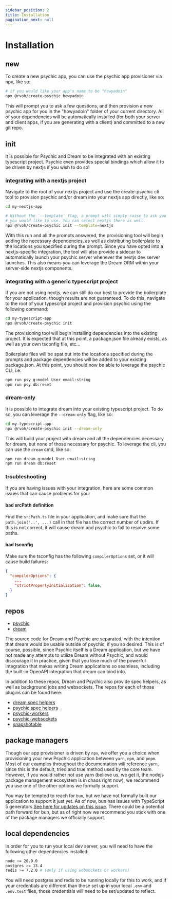 ```yaml
---
sidebar_position: 2
title: Installation
pagination_next: null
---
```


# Installation

## new

To create a new psychic app, you can use the psychic app provisioner via npx, like so:

```sh
# if you would like your app's name to be "howyadoin"
npx @rvoh/create-psychic howyadoin
```

This will prompt you to ask a few questions, and then provision a new psychic app for you in the "howyadoin" folder of your current directory. All of your dependencies will be automatically installed (for both your server and client apps, if you are generating with a client) and committed to a new git repo.

## init

It is possible for Psychic and Dream to be integrated with an existing typescript project. Psychic even provides special bindings which allow it to be driven by nextjs if you wish to do so!


### integrating with a nextjs project

Navigate to the root of your nextjs project and use the create-psychic cli tool to provision psychic and/or dream into your nextjs app directly, like so:

```sh
cd my-nextjs-app

# Without the `--template` flag, a prompt will simply raise to ask you what template
# you would like to use. You can select nextjs there as well.
npx @rvoh/create-psychic init --template=nextjs
```

With this run and all the prompts answered, the provisioning tool will begin adding the necessary dependencies, as well as distributing boilerplate to the locations you specified during the prompt. Since you have opted into a nextjs-specific integration, the tool will also provide a sidecar to automatically launch your psychic server whenever the nextjs dev server launches. This also means you can leverage the Dream ORM within your server-side nextjs components.

### integrating with a generic typescript project

If you are not using nextjs, we can still do our best to provide the boilerplate for your application, though results are not guaranteed. To do this, navigate to the root of your typescript project and provision psychic using the following command:

```sh
cd my-typescript-app
npx @rvoh/create-psychic init
```

The provisioning tool will begin installing dependencies into the existing project. It is expected that at this point, a package.json file already exists, as well as your own tsconfig file, etc...

Boilerplate files will be spat out into the locations specified during the prompts and package dependencies will be added to your existing package.json. At this point, you should now be able to leverage the psychic CLI, i.e.

```sh
npm run psy g:model User email:string
npm run psy db:reset
```

### dream-only

It is possible to integrate dream into your existing typescript project. To do so, you can leverage the `--dream-only` flag, like so:

```sh
cd my-typescript-app
npx @rvoh/create-psychic init --dream-only
```

This will build your project with dream and all the dependencies necessary for dream, but none of those necessary for psychic. To leverage the cli, you can use the `dream` cmd, like so:

```sh
npm run dream g:model User email:string
npm run dream db:reset
```

### troubleshooting

If you are having issues with your integration, here are some common issues that can cause problems for you:

#### bad srcPath definition

Find the `srcPath.ts` file in your application, and make sure that the `path.join('..', ...)` call in that file has the correct number of updirs. If this is not correct, it will cause dream and psychic to fail to resolve some paths.

#### bad tsconfig

Make sure the tsconfig has the following `compilerOptions` set, or it will cause build failures:

```json
{
  "compilerOptions": {
    ...
    "strictPropertyInitialization": false,
  }
}
```

## repos

- [psychic](https://github.com/rvohealth/psychic)
- [dream](https://github.com/rvohealth/dream)

The source code for Dream and Psychic are separated, with the intention that dream would be usable outside of psychic, if you so desired. This is of course, possible, since Psychic itself is a Dream application, but we have not made any attempts to utilize Dream without Psychic, and would discourage it in practice, given that you lose much of the powerful integration that makes writing Dream applications so seamless, including the built-in OpenAPI integration that dream can bind into.

In addition to these repos, Dream and Psychic also provide spec helpers, as well as background jobs and websockets. The repos for each of those plugins can be found here:

- [dream spec helpers](https://github.com/rvohealth/dream-spec-helpers)
- [psychic spec helpers](https://github.com/rvohealth/psychic-spec-helpers)
- [psychic-workers](https://github.com/rvohealth/psychic-workers)
- [psychic-websockets](https://github.com/rvohealth/psychic-websockets)
- [snapshotable](https://github.com/rvohealth/dream-plugin-json-snapshot)

## package managers

Though our app provisioner is driven by `npx`, we offer you a choice when provisioning your new Psychic application between `yarn`, `npm`, and `pnpm`. Most of our examples throughout the documentation will reference `yarn`, since this is the default, tried and true method used by the core team. However, if you would rather not use yarn (believe us, we get it, the nodejs package management ecosystem is in chaos right now), we recommend you use one of the other options we formally support.

You may be tempted to reach for `bun`, but we have not formally built our application to support it just yet. As of now, bun has issues with TypeScript 5 generators [See here for updates on this issue](https://github.com/oven-sh/bun/issues/4122). There could be a potential path forward for bun, but as of right now we recommend you stick with one of the package managers we officially support.

## local dependencies

In order for you to run your local dev server, you will need to have the following other dependencies installed:

```sh
node >= 20.9.0
postgres >= 13.4
redis >= 7.2.0 # (only if using websockets or workers)
```

You will need postgres and redis to be running locally for this to work, and if your credentials are different than those set up in your local `.env` and `.env.test` files, those credentials will need to be set/updated to reflect.
